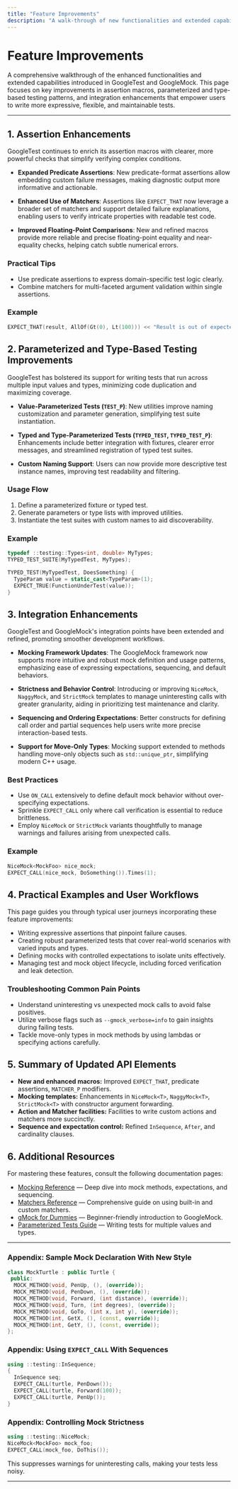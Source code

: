 ```yaml
---
title: "Feature Improvements"
description: "A walk-through of new functionalities and extended capabilities across the framework—such as assertion enhancements, improved parameterized and type-based testing, and integration upgrades."
---
```


# Feature Improvements

A comprehensive walkthrough of the enhanced functionalities and extended capabilities introduced in GoogleTest and GoogleMock. This page focuses on key improvements in assertion macros, parameterized and type-based testing patterns, and integration enhancements that empower users to write more expressive, flexible, and maintainable tests.

---

## 1. Assertion Enhancements

GoogleTest continues to enrich its assertion macros with clearer, more powerful checks that simplify verifying complex conditions.

- **Expanded Predicate Assertions**: New predicate-format assertions allow embedding custom failure messages, making diagnostic output more informative and actionable.

- **Enhanced Use of Matchers**: Assertions like `EXPECT_THAT` now leverage a broader set of matchers and support detailed failure explanations, enabling users to verify intricate properties with readable test code.

- **Improved Floating-Point Comparisons**: New and refined macros provide more reliable and precise floating-point equality and near-equality checks, helping catch subtle numerical errors.

### Practical Tips

- Use predicate assertions to express domain-specific test logic clearly.
- Combine matchers for multi-faceted argument validation within single assertions.

### Example

```cpp
EXPECT_THAT(result, AllOf(Gt(0), Lt(100))) << "Result is out of expected range";
```

## 2. Parameterized and Type-Based Testing Improvements

GoogleTest has bolstered its support for writing tests that run across multiple input values and types, minimizing code duplication and maximizing coverage.

- **Value-Parameterized Tests (`TEST_P`)**: New utilities improve naming customization and parameter generation, simplifying test suite instantiation.

- **Typed and Type-Parameterized Tests (`TYPED_TEST`, `TYPED_TEST_P`)**: Enhancements include better integration with fixtures, clearer error messages, and streamlined registration of typed test suites.

- **Custom Naming Support**: Users can now provide more descriptive test instance names, improving test readability and filtering.

### Usage Flow

1. Define a parameterized fixture or typed test.
2. Generate parameters or type lists with improved utilities.
3. Instantiate the test suites with custom names to aid discoverability.

### Example

```cpp
typedef ::testing::Types<int, double> MyTypes;
TYPED_TEST_SUITE(MyTypedTest, MyTypes);

TYPED_TEST(MyTypedTest, DoesSomething) {
  TypeParam value = static_cast<TypeParam>(1);
  EXPECT_TRUE(FunctionUnderTest(value));
}
```

## 3. Integration Enhancements

GoogleTest and GoogleMock's integration points have been extended and refined, promoting smoother development workflows.

- **Mocking Framework Updates**: The GoogleMock framework now supports more intuitive and robust mock definition and usage patterns, emphasizing ease of expressing expectations, sequencing, and default behaviors.

- **Strictness and Behavior Control**: Introducing or improving `NiceMock`, `NaggyMock`, and `StrictMock` templates to manage uninteresting calls with greater granularity, aiding in prioritizing test maintenance and clarity.

- **Sequencing and Ordering Expectations**: Better constructs for defining call order and partial sequences help users write more precise interaction-based tests.

- **Support for Move-Only Types**: Mocking support extended to methods handling move-only objects such as `std::unique_ptr`, simplifying modern C++ usage.

### Best Practices

- Use `ON_CALL` extensively to define default mock behavior without over-specifying expectations.
- Sprinkle `EXPECT_CALL` only where call verification is essential to reduce brittleness.
- Employ `NiceMock` or `StrictMock` variants thoughtfully to manage warnings and failures arising from unexpected calls.

### Example

```cpp
NiceMock<MockFoo> nice_mock;
EXPECT_CALL(nice_mock, DoSomething()).Times(1);
```

## 4. Practical Examples and User Workflows

This page guides you through typical user journeys incorporating these feature improvements:

- Writing expressive assertions that pinpoint failure causes.
- Creating robust parameterized tests that cover real-world scenarios with varied inputs and types.
- Defining mocks with controlled expectations to isolate units effectively.
- Managing test and mock object lifecycle, including forced verification and leak detection.

### Troubleshooting Common Pain Points

- Understand uninteresting vs unexpected mock calls to avoid false positives.
- Utilize verbose flags such as `--gmock_verbose=info` to gain insights during failing tests.
- Tackle move-only types in mock methods by using lambdas or specifying actions carefully.

## 5. Summary of Updated API Elements

- **New and enhanced macros:** Improved `EXPECT_THAT`, predicate assertions, `MATCHER_P` modifiers.
- **Mocking templates:** Enhancements in `NiceMock<T>`, `NaggyMock<T>`, `StrictMock<T>` with constructor argument forwarding.
- **Action and Matcher facilities:** Facilities to write custom actions and matchers more succinctly.
- **Sequence and expectation control:** Refined `InSequence`, `After`, and cardinality clauses.

## 6. Additional Resources

For mastering these features, consult the following documentation pages:

- [Mocking Reference](../../docs/reference/mocking.md) — Deep dive into mock methods, expectations, and sequencing.
- [Matchers Reference](../../api-reference/mocking-api/matchers-api.md) — Comprehensive guide on using built-in and custom matchers.
- [gMock for Dummies](../../docs/gmock_for_dummies.md) — Beginner-friendly introduction to GoogleMock.
- [Parameterized Tests Guide](../../guides/core-testing-workflows/parameterized-and-typed-tests.md) — Writing tests for multiple values and types.

---

### Appendix: Sample Mock Declaration With New Style

```cpp
class MockTurtle : public Turtle {
 public:
  MOCK_METHOD(void, PenUp, (), (override));
  MOCK_METHOD(void, PenDown, (), (override));
  MOCK_METHOD(void, Forward, (int distance), (override));
  MOCK_METHOD(void, Turn, (int degrees), (override));
  MOCK_METHOD(void, GoTo, (int x, int y), (override));
  MOCK_METHOD(int, GetX, (), (const, override));
  MOCK_METHOD(int, GetY, (), (const, override));
};
```

### Appendix: Using `EXPECT_CALL` With Sequences

```cpp
using ::testing::InSequence;
{
  InSequence seq;
  EXPECT_CALL(turtle, PenDown());
  EXPECT_CALL(turtle, Forward(100));
  EXPECT_CALL(turtle, PenUp());
}
```

### Appendix: Controlling Mock Strictness

```cpp
using ::testing::NiceMock;
NiceMock<MockFoo> mock_foo;
EXPECT_CALL(mock_foo, DoThis());
```

This suppresses warnings for uninteresting calls, making your tests less noisy.

---